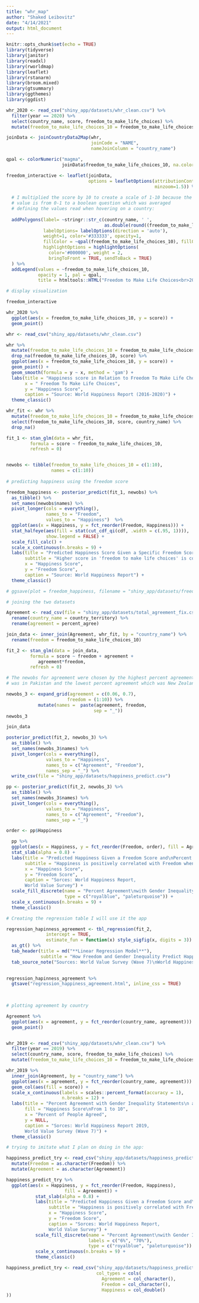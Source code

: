 ```yaml
---
title: "whr_map"
author: "Shaked Leibovitz"
date: "4/14/2021"
output: html_document
---
```


```r
knitr::opts_chunk$set(echo = TRUE)
library(tidyverse)
library(janitor)
library(readxl)
library(rworldmap)
library(leaflet)
library(rstanarm)
library(broom.mixed)
library(gtsummary)
library(ggthemes)
library(ggdist)
```

```r
whr_2020 <- read_csv("shiny_app/datasets/whr_clean.csv") %>% 
  filter(year == 2020) %>% 
  select(country_name, score, freedom_to_make_life_choices) %>% 
  mutate(freedom_to_make_life_choices_10 = freedom_to_make_life_choices*10)
```

```r
joinData <- joinCountryData2Map(whr,
                                joinCode = "NAME",
                                nameJoinColumn = "country_name")

qpal <- colorNumeric("magma",
                     joinData$freedom_to_make_life_choices_10, na.color = NA)

freedom_interactive <- leaflet(joinData, 
                               options = leafletOptions(attributionControl = FALSE,
                                                        minzoom=1.5)) %>%
  
  # I multiplied the score by 10 to create a scale of 1-10 because the original
  # value is from 0-1 to a boolean question which was averaged
  # defining the values read when hovering on a country:
  
  addPolygons(label= ~stringr::str_c(country_name, ' ',
                                     as.double(round((freedom_to_make_life_choices_10), digits = 2))),
              labelOptions= labelOptions(direction = 'auto'),
              weight=1, color='#333333', opacity=1,
              fillColor = ~qpal(freedom_to_make_life_choices_10), fillOpacity = 1,
              highlightOptions = highlightOptions(
                color='#000000', weight = 2,
                bringToFront = TRUE, sendToBack = TRUE)
  ) %>%
  addLegend(values = ~freedom_to_make_life_choices_10,
            opacity = 1, pal = qpal, 
            title = htmltools::HTML("Freedom to Make Life Choices<br>2020 World Happiness Report <h5>(from 1- lowest to 10- highest)</h5>"))  

# display visualization

freedom_interactive
```

```r
whr_2020 %>% 
  ggplot(aes(x = freedom_to_make_life_choices_10, y = score)) +
  geom_point()
```

```r
whr <- read_csv("shiny_app/datasets/whr_clean.csv") 

whr %>% 
  mutate(freedom_to_make_life_choices_10 = freedom_to_make_life_choices*10) %>%
  drop_na(freedom_to_make_life_choices_10, score) %>% 
  ggplot(aes(x = freedom_to_make_life_choices_10, y = score)) +
  geom_point() +
  geom_smooth(formula = y ~ x, method = 'gam') +
  labs(title = "Happiness score in Relation to Freedom To Make Life Choices",
       x = " Freedom To Make Life Choices",
       y = "Happiness Score",
       caption = "Source: World Happiness Report (2016-2020)") +
  theme_classic()
```
```r
whr_fit <- whr %>%
  mutate(freedom_to_make_life_choices_10 = freedom_to_make_life_choices*10) %>%
  select(freedom_to_make_life_choices_10, score, country_name) %>%
  drop_na()

fit_1 <- stan_glm(data = whr_fit,
         formula = score ~ freedom_to_make_life_choices_10,
         refresh = 0)


newobs <- tibble(freedom_to_make_life_choices_10 = c(1:10),
                 names = c(1:10))
                 
# predicting happiness using the freedom score

freedom_happiness <- posterior_predict(fit_1, newobs) %>% 
  as_tibble() %>% 
  set_names(newobs$names) %>%  
  pivot_longer(cols = everything(),
               names_to = "Freedom",
               values_to = "Happiness")  %>% 
  ggplot(aes(x = Happiness, y = fct_reorder(Freedom, Happiness))) +
  stat_halfeye(aes(fill = stat(cut_cdf_qi(cdf, .width = c(.95, 1)))),
               show.legend = FALSE) +
  scale_fill_calc() +
  scale_x_continuous(n.breaks = 9) +
  labs(title = "Predicted Happiness Score Given a Specific Freedom Score",
       subtitle = "Higher score in 'freedom to make life choices' is correlated to higher happiness score.",
       x = "Happiness Score",
       y = "Freedom Score",
       caption = "Source: World Happiness Report") +
  theme_classic()

# ggsave(plot = freedom_happiness, filename = "shiny_app/datasets/freedom_happiness.png")  

```

```r
# joining the two datasets

Agreement <- read_csv(file = "shiny_app/datasets/total_agreement_fix.csv") %>% 
  rename(country_name = country_territory) %>% 
  rename(agreement = percent_agree)

join_data <- inner_join(Agreement, whr_fit, by = "country_name") %>% 
  rename(freedom = freedom_to_make_life_choices_10)

fit_2 <- stan_glm(data = join_data,
         formula = score ~ freedom + agreement +
            agreement*freedom,
         refresh = 0)

# The newobs for agreement were chosen by the highest percent agreement which
# was in Pakistan and the lowest percent agreement which was New Zealand

newobs_3 <- expand_grid(agreement = c(0.06, 0.7),
                       freedom = (1:10)) %>% 
            mutate(names =  paste(agreement, freedom,
                                 sep = "_"))
newobs_3

join_data

posterior_predict(fit_2, newobs_3) %>% 
  as_tibble() %>% 
  set_names(newobs_3$names) %>% 
  pivot_longer(cols = everything(),
               values_to = "Happiness",
               names_to = c("Agreement", "Freedom"),
               names_sep = "_") %>% 
  write_csv(file = "shiny_app/datasets/happiness_predict.csv")

pp <- posterior_predict(fit_2, newobs_3) %>% 
  as_tibble() %>% 
  set_names(newobs_3$names) %>% 
  pivot_longer(cols = everything(),
               values_to = "Happiness",
               names_to = c("Agreement", "Freedom"),
               names_sep = "_")

order <- pp$Happiness

  pp %>%  
  ggplot(aes(x = Happiness, y = fct_reorder(Freedom, order), fill = Agreement)) +
  stat_slab(alpha = 0.8) +
  labs(title = "Predicted Happiness Given a Freedom Score and\nPercent Agreement With Gender Inequality",
       subtitle = "Happiness is positively correlated with Freedom when Gender Inequality is low",
       x = "Happiness Score",
       y = "Freedom Score",
       caption = "Sorces: World Happiness Report,
       World Value Survey") +
  scale_fill_discrete(name = "Percent Agreement\nwith Gender Inequality\nStatements", labels = c("6%", "70%"),
                      type = c("royalblue", "paleturquoise")) +
  scale_x_continuous(n.breaks = 9) +
  theme_classic()
```




```r
# Creating the regression table I will use it the app

regression_hapinness_agreement <- tbl_regression(fit_2, 
               intercept = TRUE, 
               estimate_fun = function(x) style_sigfig(x, digits = 3)) %>% 
  as_gt() %>% 
  tab_header(title = md("**Linear Regression Model**"),
             subtitle = "How Freedom and Gender Inequality Predict Happiness") %>% 
  tab_source_note("Sources: World Value Survey (Wave 7)\nWorld Happiness Report (2016-2021)")
  

regression_hapinness_agreement %>% 
  gtsave("regression_happiness_agreement.html", inline_css = TRUE)
  
  
```


```r
# plotting agreement by country

Agreement %>% 
  ggplot(aes(x = agreement, y = fct_reorder(country_name, agreement))) +
  geom_point() 


whr_2019 <- read_csv("shiny_app/datasets/whr_clean.csv") %>% 
  filter(year == 2019) %>% 
  select(country_name, score, freedom_to_make_life_choices) %>% 
  mutate(freedom_to_make_life_choices_10 = freedom_to_make_life_choices*10)

whr_2019 %>% 
  inner_join(Agreement, by = "country_name") %>% 
  ggplot(aes(x = agreement, y = fct_reorder(country_name, agreement))) +
  geom_col(aes(fill = score)) +
  scale_x_continuous(labels = scales::percent_format(accuracy = 1),
                     n.breaks = 12) +
  labs(title = "Percent Agreement with Gender Inequality Statements\n and The Happiness Score",
       fill = "Happiness Score\nFrom 1 to 10",
       x = "Percent of People Agreed",
       y = NULL,
       caption = "Sorces: World Happiness Report 2019,
       World Value Survey (Wave 7)") +
  theme_classic()
```

```r
# trying to imitate what I plan on doing in the app:

happiness_predict_try <- read_csv("shiny_app/datasets/happiness_predict.csv") %>% 
  mutate(Freedom = as.character(Freedom)) %>% 
  mutate(Agreement = as.character(Agreement))

happiness_predict_try %>% 
  ggplot(aes(x = Happiness, y = fct_reorder(Freedom, Happiness),
                      fill = Agreement)) +
           stat_slab(alpha = 0.8) +
           labs(title = "Predicted Happiness Given a Freedom Score and\nPercent Agreement With Gender Inequality",
                subtitle = "Happiness is positively correlated with Freedom when Gender Inequality is low",
                x = "Happiness Score",
                y = "Freedom Score",
                caption = "Sorces: World Happiness Report,
                World Value Survey") +
           scale_fill_discrete(name = "Percent Agreement\nwith Gender Inequality\nStatements",
                               labels = c("6%", "70%"),
                               type = c("royalblue", "paleturquoise")) +
           scale_x_continuous(n.breaks = 9) +
           theme_classic()
```

```r
happiness_predict_try <- read_csv("shiny_app/datasets/happiness_predict.csv",
                                  col_types = cols(
                                    Agreement = col_character(),
                                    Freedom = col_character(),
                                    Happiness = col_double()
))
```

